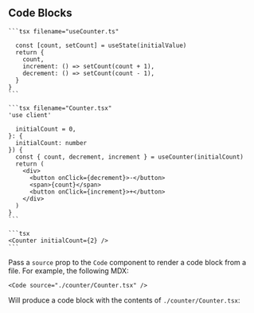 ## Code Blocks

````mdx
```tsx filename="useCounter.ts"

  const [count, setCount] = useState(initialValue)
  return {
    count,
    increment: () => setCount(count + 1),
    decrement: () => setCount(count - 1),
  }
}
```

```tsx filename="Counter.tsx"
'use client'

  initialCount = 0,
}: {
  initialCount: number
}) {
  const { count, decrement, increment } = useCounter(initialCount)
  return (
    <div>
      <button onClick={decrement}>-</button>
      <span>{count}</span>
      <button onClick={increment}>+</button>
    </div>
  )
}
```

```tsx
<Counter initialCount={2} />
```
````

Pass a `source` prop to the `Code` component to render a code block from a file. For example, the following MDX:

```mdx filename="Counter.mdx"
<Code source="./counter/Counter.tsx" />
```

Will produce a code block with the contents of `./counter/Counter.tsx`:

<Code allowErrors source="./counter/Counter.tsx" />
